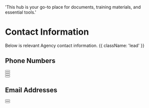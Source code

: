   'This hub is your go-to place for documents, training materials, and essential tools.'

# Contact Information

Below is relevant Agency contact information. {{ className: 'lead' }}

## Phone Numbers

<div className="not-prose">
  <Button
    variant="text"
    children="Main Number (Los Angeles): (213) 314-5229"
  />
</div>
<div className="not-prose">
  <Button
    variant="text"
    children="Main Number (New York): (213) 314-5229"
  />
</div>
<div className="not-prose">
  <Button
    variant="text"
    children="Main Number (Washington DC): (213) 314-5229"
  />
</div>
<div className="not-prose">
  <Button
    variant="text"
    children="Main Number (Toll-Free): (213) 314-5229"
  />
</div>

## Email Addresses
<div className="not-prose">
  <Button
    href="origin@origininvestigations.com"
    variant="text"
    arrow="right"
    children="Main Email"
  />
</div>
<div className="not-prose">
  <Button
    href="https://www.sonimtech.com/wp-content/uploads/2020/10/Sonim_SOS_FAQs_101320_Final.pdf"
    variant="text"
    arrow="right"
    children="Sonim SOS"
  />
</div>
